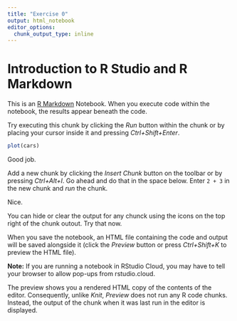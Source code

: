 ```yaml
---
title: "Exercise 0"
output: html_notebook
editor_options:
  chunk_output_type: inline
---
```


# Introduction to R Studio and R Markdown

This is an [R Markdown](http://rmarkdown.rstudio.com) Notebook. When you execute code within the notebook, the results appear beneath the code.

Try executing this chunk by clicking the *Run* button within the chunk or by placing your cursor inside it and pressing *Ctrl+Shift+Enter*.

```r
plot(cars)
```

Good job.

Add a new chunk by clicking the *Insert Chunk* button on the toolbar or by pressing *Ctrl+Alt+I*. Go ahead and do that in the space below. Enter `2 + 3` in the new chunk and *run* the chunk.



Nice.

You can hide or clear the output for any chunck using the icons on the top right of the chunk outout. Try that now.

When you save the notebook, an HTML file containing the code and output will be saved alongside it (click the *Preview* button or press *Ctrl+Shift+K* to preview the HTML file).

**Note:** If you are running a notebook in RStudio Cloud, you may have to tell your browser to allow pop-ups from rstudio.cloud.

The preview shows you a rendered HTML copy of the contents of the editor. Consequently, unlike *Knit*, *Preview* does not run any R code chunks. Instead, the output of the chunk when it was last run in the editor is displayed.
